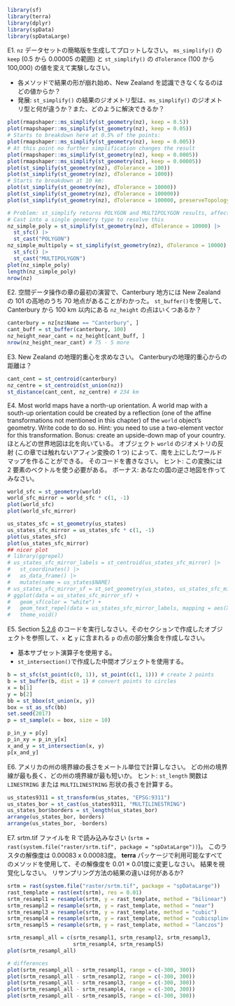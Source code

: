 ```r
library(sf)
library(terra)
library(dplyr)
library(spData)
library(spDataLarge)
```

E1. `nz` データセットの簡略版を生成してプロットしなさい。
`ms_simplify()` の `keep` (0.5 から 0.00005 の範囲) と `st_simplify()` の `dTolerance` (100 から 100,000) の値を変えて実験しなさい。

- 各メソッドで結果の形が崩れ始め、New Zealand を認識できなくなるのはどの値からか？
- 発展: `st_simplify()` の結果のジオメトリ型は、`ms_simplify()` のジオメトリ型と何が違うか？また、どのように解決できるか？

```r
plot(rmapshaper::ms_simplify(st_geometry(nz), keep = 0.5))
plot(rmapshaper::ms_simplify(st_geometry(nz), keep = 0.05))
# Starts to breakdown here at 0.5% of the points:
plot(rmapshaper::ms_simplify(st_geometry(nz), keep = 0.005))
# At this point no further simplification changes the result
plot(rmapshaper::ms_simplify(st_geometry(nz), keep = 0.0005))
plot(rmapshaper::ms_simplify(st_geometry(nz), keep = 0.00005))
plot(st_simplify(st_geometry(nz), dTolerance = 100))
plot(st_simplify(st_geometry(nz), dTolerance = 1000))
# Starts to breakdown at 10 km:
plot(st_simplify(st_geometry(nz), dTolerance = 10000))
plot(st_simplify(st_geometry(nz), dTolerance = 100000))
plot(st_simplify(st_geometry(nz), dTolerance = 100000, preserveTopology = TRUE))

# Problem: st_simplify returns POLYGON and MULTIPOLYGON results, affecting plotting
# Cast into a single geometry type to resolve this
nz_simple_poly = st_simplify(st_geometry(nz), dTolerance = 10000) |> 
  st_sfc() |> 
  st_cast("POLYGON")
nz_simple_multipoly = st_simplify(st_geometry(nz), dTolerance = 10000) |> 
  st_sfc() |> 
  st_cast("MULTIPOLYGON")
plot(nz_simple_poly)
length(nz_simple_poly)
nrow(nz)
```

E2. 空間データ操作の章の最初の演習で、Canterbury 地方には New Zealand の 101 の高地のうち 70 地点があることがわかった。
`st_buffer()`を使用して、Canterbury から 100 km 以内にある `nz_height` の点はいくつあるか？

```r
canterbury = nz[nz$Name == "Canterbury", ]
cant_buff = st_buffer(canterbury, 100)
nz_height_near_cant = nz_height[cant_buff, ]
nrow(nz_height_near_cant) # 75 - 5 more
```

E3. New Zealand の地理的重心を求めなさい。
Canterburyの地理的重心からの距離は？

```r
cant_cent = st_centroid(canterbury)
nz_centre = st_centroid(st_union(nz))
st_distance(cant_cent, nz_centre) # 234 km
```

E4. Most world maps have a north-up orientation.
A world map with a south-up orientation could be created by a reflection (one of the affine transformations not mentioned in this chapter) of the `world` object's geometry.
Write code to do so.
Hint: you need to use a two-element vector for this transformation.
 Bonus: create an upside-down map of your country. ほとんどの世界地図は北を向いている。
オブジェクト `world` のジオメトリの反射 (この章では触れないアフィン変換の 1 つ) によって、南を上にしたワールドマップを作ることができる。
そのコードを書きなさい。
ヒント: この変換には 2 要素のベクトルを使う必要がある。
ボーナス: あなたの国の逆さ地図を作ってみなさい。
 
```r
world_sfc = st_geometry(world)
world_sfc_mirror = world_sfc * c(1, -1)
plot(world_sfc)
plot(world_sfc_mirror)

us_states_sfc = st_geometry(us_states)
us_states_sfc_mirror = us_states_sfc * c(1, -1)
plot(us_states_sfc)
plot(us_states_sfc_mirror)
## nicer plot
# library(ggrepel)
# us_states_sfc_mirror_labels = st_centroid(us_states_sfc_mirror) |> 
#   st_coordinates() |>
#   as_data_frame() |> 
#   mutate(name = us_states$NAME)
# us_states_sfc_mirror_sf = st_set_geometry(us_states, us_states_sfc_mirror)
# ggplot(data = us_states_sfc_mirror_sf) +
#   geom_sf(color = "white") +
#   geom_text_repel(data = us_states_sfc_mirror_labels, mapping = aes(X, Y, label = name), size = 3, min.segment.length = 0) +
#   theme_void() 
```

E5. Section [5.2.6](https://r.geocompx.org/geometry-operations.html#subsetting-and-clipping) のコードを実行しなさい。そのセクションで作成したオブジェクトを参照して、`x` **と** `y` に含まれる `p` の点の部分集合を作成しなさい。

- 基本サブセット演算子を使用する。
- `st_intersection()`\index{べくた@ベクタ!こうさ@交差}で作成した中間オブジェクトを使用する。

```r
b = st_sfc(st_point(c(0, 1)), st_point(c(1, 1))) # create 2 points
b = st_buffer(b, dist = 1) # convert points to circles
x = b[1]
y = b[2]
bb = st_bbox(st_union(x, y))
box = st_as_sfc(bb)
set.seed(2017)
p = st_sample(x = box, size = 10)
```

```r
p_in_y = p[y]
p_in_xy = p_in_y[x]
x_and_y = st_intersection(x, y)
p[x_and_y]
```

E6. アメリカの州の境界線の長さをメートル単位で計算しなさい。
どの州の境界線が最も長く、どの州の境界線が最も短いか。
ヒント: `st_length` 関数は `LINESTRING` または `MULTILINESTRING` 形状の長さを計算する。

```r
us_states9311 = st_transform(us_states, "EPSG:9311")
us_states_bor = st_cast(us_states9311, "MULTILINESTRING")
us_states_bor$borders = st_length(us_states_bor)
arrange(us_states_bor, borders)
arrange(us_states_bor, -borders)
```

E7. srtm.tif ファイルを R で読み込みなさい (`srtm = rast(system.file("raster/srtm.tif", package = "spDataLarge"))`)。
このラスタの解像度は 0.00083 x 0.00083度。
**terra** パッケージで利用可能なすべてのメソッドを使用して、その解像度を 0.01 × 0.01度に変更しなさい。
結果を視覚化しなさい。
リサンプリング方法の結果の違いは何があるか?

```r
srtm = rast(system.file("raster/srtm.tif", package = "spDataLarge"))
rast_template = rast(ext(srtm), res = 0.01)
srtm_resampl1 = resample(srtm, y = rast_template, method = "bilinear")
srtm_resampl2 = resample(srtm, y = rast_template, method = "near")
srtm_resampl3 = resample(srtm, y = rast_template, method = "cubic")
srtm_resampl4 = resample(srtm, y = rast_template, method = "cubicspline")
srtm_resampl5 = resample(srtm, y = rast_template, method = "lanczos")

srtm_resampl_all = c(srtm_resampl1, srtm_resampl2, srtm_resampl3,
                     srtm_resampl4, srtm_resampl5)
plot(srtm_resampl_all)

# differences
plot(srtm_resampl_all - srtm_resampl1, range = c(-300, 300))
plot(srtm_resampl_all - srtm_resampl2, range = c(-300, 300))
plot(srtm_resampl_all - srtm_resampl3, range = c(-300, 300))
plot(srtm_resampl_all - srtm_resampl4, range = c(-300, 300))
plot(srtm_resampl_all - srtm_resampl5, range = c(-300, 300))
```